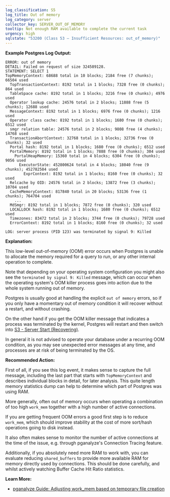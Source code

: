 ```yaml
---
log_classification: S5
log_title: Out of memory
log_category: server
collector_key: SERVER_OUT_OF_MEMORY
tooltip: Not enough RAM available to complete the current task
urgency: high
sqlstate: "53200 (Class 53 — Insufficient Resources: out_of_memory)"
---
```


**Example Postgres Log Output:**

```
ERROR: out of memory
DETAIL: Failed on request of size 324589128.
STATEMENT: SELECT 1
TopMemoryContext: 68688 total in 10 blocks; 2184 free (7 chunks); 66504 used
  TopTransactionContext: 8192 total in 1 blocks; 7328 free (0 chunks); 864 used
  TableSpace cache: 8192 total in 1 blocks; 3216 free (0 chunks); 4976 used
  Operator lookup cache: 24576 total in 2 blocks; 11888 free (5 chunks); 12688 used
  MessageContext: 8192 total in 1 blocks; 6976 free (0 chunks); 1216 used
  Operator class cache: 8192 total in 1 blocks; 1680 free (0 chunks); 6512 used
  smgr relation table: 24576 total in 2 blocks; 9808 free (4 chunks); 14768 used
  TransactionAbortContext: 32768 total in 1 blocks; 32736 free (0 chunks); 32 used
  Portal hash: 8192 total in 1 blocks; 1680 free (0 chunks); 6512 used
  PortalMemory: 8192 total in 1 blocks; 7888 free (0 chunks); 304 used
    PortalHeapMemory: 15360 total in 4 blocks; 6304 free (0 chunks); 9056 used
      ExecutorState: 452800624 total in 4 blocks; 18040 free (9 chunks); 452782584 used
        ExprContext: 8192 total in 1 blocks; 8160 free (0 chunks); 32 used
  Relcache by OID: 24576 total in 2 blocks; 13872 free (3 chunks); 10704 used
  CacheMemoryContext: 817840 total in 20 blocks; 53136 free (1 chunks); 764704 used
    ...
  MdSmgr: 8192 total in 1 blocks; 7872 free (0 chunks); 320 used
  LOCALLOCK hash: 8192 total in 1 blocks; 1680 free (0 chunks); 6512 used
  Timezones: 83472 total in 2 blocks; 3744 free (0 chunks); 79728 used
  ErrorContext: 8192 total in 1 blocks; 8160 free (0 chunks); 32 used
```

```
LOG: server process (PID 123) was terminated by signal 9: Killed
```

**Explanation:**

This low-level out-of-memory (OOM) error occurs when Postgres is unable to allocate the memory required for a query to run, or any other internal operation to complete.

Note that depending on your operating system configuration you might also see the `terminated by signal 9: Killed` message, which can occur when the operating system's OOM killer process goes into action due to the whole system running out of memory.

Postgres is usually good at handling the explicit `out of memory` errors, so if you only have a momentary out of memory condition it will recover without a restart, and without crashing.

On the other hand if you get the OOM killer message that indicates a process was terminated by the kernel, Postgres will restart and then switch into [S3 - Server Start (Recovering)](/docs/log-insights/server/S3).

In general it is not advised to operate your database under a recurring OOM condition, as you may see unexpected error messages at any time, and processes are at risk of being terminated by the OS.

**Recommended Action:**

First of all, if you see this log event, it makes sense to capture the full message, including the last part that starts with `TopMemoryContext` and describes individual blocks in detail, for later analysis. This quite length memory statistics dump
can help to determine which part of Postgres was using RAM.

More generally, often out of memory occurs when operating a combination of too high `work_mem` together with a high number of active connections.

If you are getting frequent OOM errors a good first step is to reduce `work_mem`, which should improve stability at the cost of more sort/hash operations going to disk instead.

It also often makes sense to monitor the number of active connections at the time of the issue, e.g. through pganalyze's Connection Tracing feature.

Additionally, if you absolutely need more RAM to work with, you can evaluate reducing `shared_buffers` to provide more available RAM for memory directly used by connections. This should be done carefully, and whilst actively watching Buffer Cache Hit Ratio statistics.

**Learn More:**

* [pganalyze Guide: Adjusting work_mem based on temporary file creation](/docs/guides/adjusting-work-mem)
